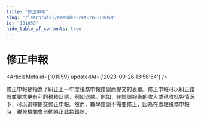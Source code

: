 ```yaml
---
title: "修正申報"
slug: "/learn/wiki/amended-return-101059"
id: "101059"
hide_table_of_contents: true
---
```



# 修正申報

<ArticleMeta id={101059} updatedAt={'2023-09-26 13:58:54'} />
<div className='border-solid border-b border-t-0 my-4 border-[var(--ifm-color-gray-300)]' />

修正申報是指為了糾正上一年度税務申報錯誤而提交的表單。修正申報可以糾正錯誤並要求更有利的税務狀態，例如退款。例如，在錯誤報告的收入或税收抵免情況下，可以選擇提交修正申報。然而，數學錯誤不需要修正，因為在處理税務申報時，税務機關會自動糾正此類錯誤。
